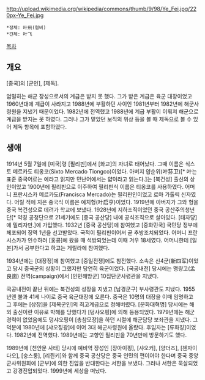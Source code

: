 http://upload.wikimedia.org/wikipedia/commons/thumb/9/98/Ye_Fei.jpg/220px-Ye_Fei.jpg
 *정체: 叶飛(협비)
 *간체: 叶飞

[[목차]]
== 개요 ==
[중국]의 [군인], [제독].

엄밀히는 해군 장성으로서의 계급은 받지 못 했다. 그가 받은 계급은 육군 대장이었고 1960년대에 계급이 사라지고 1988년에 부활하던 사이인 1981년부터 1982년에 해군사령원을 지냈기 때문이었다. 1982년에 전역했고 1988년에 계급 부활이 이뤄져 해군으로 계급을 받지는 못 하였다. 그러나 그가 맡았던 보직의 위상 등을 볼 때 제독으로 볼 수 있어 제독 항목에 포함하였다.
== 생애 ==
1914년 5월 7일에 [미국]령 [필리핀]에서 [화교]의 자녀로 태어났다. 그때 이름은 식스토 메르카도 티옹코(Sixto Mercado Tiongco)이었다. 아버지 얍순위(叶荪卫)[* 叶는 표준 중국어로는 예라고 읽지만 민난어에서는 얍이라고 읽는다.]는 [복건성] 출신의 상인이었고 1900년에 필리핀으로 이주하여 필리핀식 이름은 티옹코를 사용하였다. 어머니 프란시스카 메르카도(Francisca Mercado)는 필리핀인이었고 로마 가톨릭 신자였다. 어릴 적에 지은 중국식 이름은 예치헝(叶启亨)이었다. 1919년에 아버지가 그와 형을 중국 복건성으로 데려가 학교에 보냈다. 1928년에 지하조직이었던 중국 공산주의청년단[* 약칭 공청단으로 21세기에도 [중국 공산당] 내에 공식조직으로 살아있다. [태자당]에 밀리자만.]에 가입했다. 1932년 [중국 공산당]에 참여했고 [중화민국] 국민당 정부에 체포되어 징역 1년을 선고받았다. 국적이 필리핀이어서 곧 추방조치되었다. 어머니 프란시스카가 인수하러 [홍콩]에 왔을 때 석방되었는데 이때 겨우 18세였다. 어머니한테 [일본]가서 공부한다고 하고는 게릴라에 참여했다.

1934년에는 [대장정]에 참여했고 [중일전쟁]에도 참전했다. 소속은 신4군(新四军)이었고 당시 중국군의 상황이 그랬지만 당연히 육군이었다. [국공내전] 당시에는 맹량고(孟良崮) 전역(campaign)에서 [인민해방군] 10집단군사령관을 지냈다.

국공내전이 끝난 뒤에는 복건성의 성장을 지냈고 [남경군구] 부사령관도 지냈다. 1955년엔 불과 41세 나이로 중국 육군대장에 오른다. 중국은 10명의 대장을 이때 임명하고 그 후에는 [상장]을 [제복군인]의 최고계급으로 정해버렸다. [문화대혁명] 당시에는 해외 출신이란 이유로 박해를 당했다가 [덩샤오핑]에 의해 등용되었다. 1979년에는 해군 경력이 없었음에도 덩샤오핑이 [총참모장]을 하던 시절에 해군담당 보좌관을 지냈다. 그 덕분에 1980년에 [샤오징광]에 이어 3대 해군사령원에 올랐다. 후임자는 [류화칭]이었다. 1982년에 전역했다. 1989년에는 고향인 필리핀을 70년만에 방문하기도 했다.

1989년에 [천안문 사태] 당시에 예비역 장성인 [장아이핑], [샤오커], [양더즈], [첸자이다오], [숭스룽], [리쥔키]와 함께 중국 공산당은 중국 인민의 편이어야 한다며 중국 중앙군사위원회에 [군부]에 의한 진압을 반대한다는 서한을 보냈다. 그러나 서한은 묵살되었고 강경진압되었다. 1999년에 세상을 떠났다.
